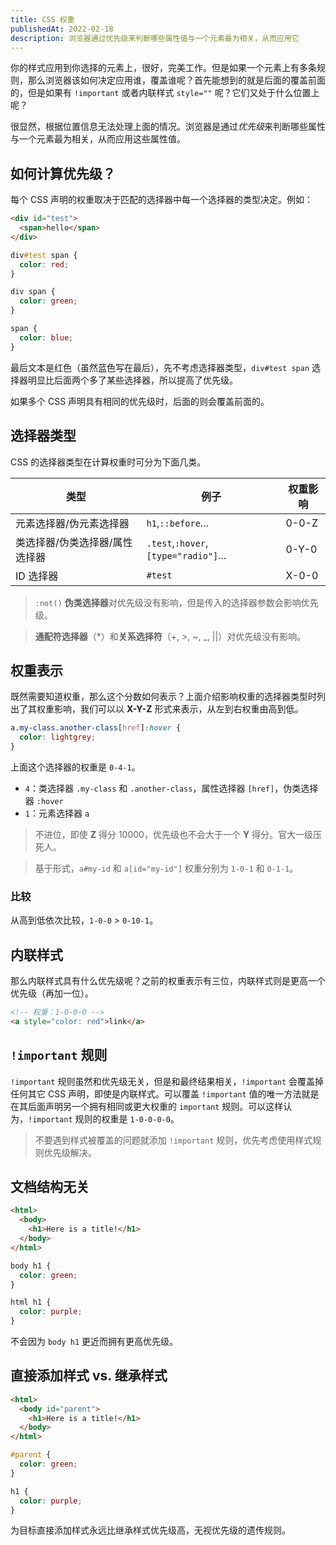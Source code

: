 ```yaml
---
title: CSS 权重
publishedAt: 2022-02-18
description: 浏览器通过优先级来判断哪些属性值与一个元素最为相关，从而应用它
---
```


你的样式应用到你选择的元素上，很好，完美工作。但是如果一个元素上有多条规则，那么浏览器该如何决定应用谁，覆盖谁呢？首先能想到的就是后面的覆盖前面的，但是如果有 `!important` 或者内联样式 `style=""` 呢？它们又处于什么位置上呢？

很显然，根据位置信息无法处理上面的情况。浏览器是通过*优先级*来判断哪些属性与一个元素最为相关，从而应用这些属性值。

## 如何计算优先级？

每个 CSS 声明的权重取决于匹配的选择器中每一个选择器的类型决定。例如：

```html
<div id="test">
  <span>hello</span>
</div>
```

```css
div#test span {
  color: red;
}

div span {
  color: green;
}

span {
  color: blue;
}
```

最后文本是红色（虽然蓝色写在最后），先不考虑选择器类型，`div#test span` 选择器明显比后面两个多了某些选择器，所以提高了优先级。

如果多个 CSS 声明具有相同的优先级时，后面的则会覆盖前面的。

## 选择器类型

CSS 的选择器类型在计算权重时可分为下面几类。

| 类型                           | 例子                                 | 权重影响 |
| ------------------------------ | ------------------------------------ | -------- |
| 元素选择器/伪元素选择器        | `h1`,`::before`...                   | 0-0-Z    |
| 类选择器/伪类选择器/属性选择器 | `.test`,`:hover`,`[type="radio"]`... | 0-Y-0    |
| ID 选择器                      | `#test`                              | X-0-0    |

> `:not()` **伪类选择器**对优先级没有影响，但是传入的选择器参数会影响优先级。

> **通配符选择器**（\*）和**关系选择符**（+, >, ~, \_, ||）对优先级没有影响。

## 权重表示

既然需要知道权重，那么这个分数如何表示？上面介绍影响权重的选择器类型时列出了其权重影响，我们可以以 **X-Y-Z** 形式来表示，从左到右权重由高到低。

```css
a.my-class.another-class[href]:hover {
  color: lightgrey;
}
```

上面这个选择器的权重是 `0-4-1`。

- `4`：类选择器 `.my-class` 和 `.another-class`，属性选择器 `[href]`，伪类选择器 `:hover`
- `1`：元素选择器 `a`

> 不进位，即使 **Z** 得分 10000，优先级也不会大于一个 **Y** 得分。官大一级压死人。

> 基于形式，`a#my-id` 和 `a[id="my-id"]` 权重分别为 `1-0-1` 和 `0-1-1`。

### 比较

从高到低依次比较，`1-0-0` > `0-10-1`。

## 内联样式

那么内联样式具有什么优先级呢？之前的权重表示有三位，内联样式则是更高一个优先级（再加一位）。

```html
<!-- 权重：1-0-0-0 -->
<a style="color: red">link</a>
```

## `!important` 规则

`!important` 规则虽然和优先级无关，但是和最终结果相关，`!important` 会覆盖掉任何其它 CSS 声明，即使是内联样式。可以覆盖 `!important` 值的唯一方法就是在其后面声明另一个拥有相同或更大权重的 `important` 规则。可以这样认为，`!important` 规则的权重是 `1-0-0-0-0`。

> 不要遇到样式被覆盖的问题就添加 `!important` 规则，优先考虑使用样式规则优先级解决。

## 文档结构无关

```html
<html>
  <body>
    <h1>Here is a title!</h1>
  </body>
</html>
```

```css
body h1 {
  color: green;
}

html h1 {
  color: purple;
}
```

不会因为 `body h1` 更近而拥有更高优先级。

## 直接添加样式 vs. 继承样式

```html
<html>
  <body id="parent">
    <h1>Here is a title!</h1>
  </body>
</html>
```

```css
#parent {
  color: green;
}

h1 {
  color: purple;
}
```

为目标直接添加样式永远比继承样式优先级高，无视优先级的遗传规则。

